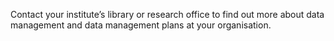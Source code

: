 

<!-- This is where you can write information on your organisation's data management and data management plan webpage and support contacts. Replace the text below with anything you like, and it will appear in relevant places in the lessons. -->

Contact your institute's library or research office to find out more about data management and data management plans at your organisation.